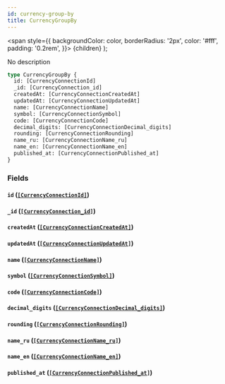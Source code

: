 ```yaml
---
id: currency-group-by
title: CurrencyGroupBy
---
```


<span
style={{
      backgroundColor: color,
      borderRadius: '2px',
      color: '#fff',
      padding: '0.2rem',
    }}>
{children}
</span>
);

No description

```graphql
type CurrencyGroupBy {
  id: [CurrencyConnectionId]
  _id: [CurrencyConnection_id]
  createdAt: [CurrencyConnectionCreatedAt]
  updatedAt: [CurrencyConnectionUpdatedAt]
  name: [CurrencyConnectionName]
  symbol: [CurrencyConnectionSymbol]
  code: [CurrencyConnectionCode]
  decimal_digits: [CurrencyConnectionDecimal_digits]
  rounding: [CurrencyConnectionRounding]
  name_ru: [CurrencyConnectionName_ru]
  name_en: [CurrencyConnectionName_en]
  published_at: [CurrencyConnectionPublished_at]
}
```

### Fields

#### `id` ([`[CurrencyConnectionId]`](/v1/objects/currency-connection-id))

#### `_id` ([`[CurrencyConnection_id]`](/v1/objects/currency-connection-id))

#### `createdAt` ([`[CurrencyConnectionCreatedAt]`](/v1/objects/currency-connection-created-at))

#### `updatedAt` ([`[CurrencyConnectionUpdatedAt]`](/v1/objects/currency-connection-updated-at))

#### `name` ([`[CurrencyConnectionName]`](/v1/objects/currency-connection-name))

#### `symbol` ([`[CurrencyConnectionSymbol]`](/v1/objects/currency-connection-symbol))

#### `code` ([`[CurrencyConnectionCode]`](/v1/objects/currency-connection-code))

#### `decimal_digits` ([`[CurrencyConnectionDecimal_digits]`](/v1/objects/currency-connection-decimal-digits))

#### `rounding` ([`[CurrencyConnectionRounding]`](/v1/objects/currency-connection-rounding))

#### `name_ru` ([`[CurrencyConnectionName_ru]`](/v1/objects/currency-connection-name-ru))

#### `name_en` ([`[CurrencyConnectionName_en]`](/v1/objects/currency-connection-name-en))

#### `published_at` ([`[CurrencyConnectionPublished_at]`](/v1/objects/currency-connection-published-at))
